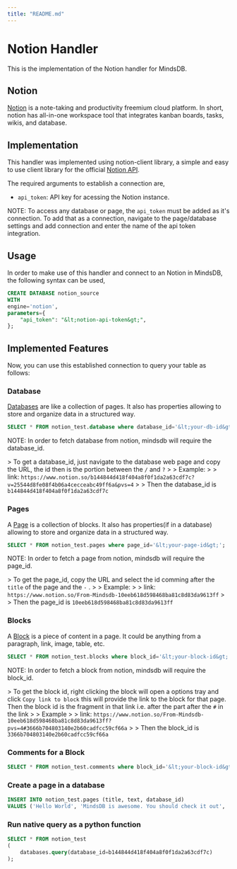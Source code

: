 ```yaml
---
title: "README.md"
---
```


# Notion Handler

This is the implementation of the Notion handler for MindsDB.

## Notion
[Notion](https://www.notion.so/help/guides/what-is-notion) is a note-taking and productivity freemium cloud platform.
In short, notion has all-in-one workspace tool that integrates kanban boards, tasks, wikis, and database.

## Implementation
This handler was implemented using notion-client library, a simple and easy to use client library for the official [Notion API](https://developers.notion.com/).


The required arguments to establish a connection are,
* `api_token`: API key for acessing the Notion instance.

NOTE: To access any database or page, the `api_token` must be added as it's connection. To add that as a connection, navigate to the page/database settings and add connection and enter the name of the api token integration.

## Usage
In order to make use of this handler and connect to an Notion in MindsDB, the following syntax can be used,

```sql
CREATE DATABASE notion_source
WITH
engine='notion',
parameters={
    "api_token": "&lt;notion-api-token&gt;",
};
```

## Implemented Features

Now, you can use this established connection to query your table as follows:

### Database

[Databases](https://developers.notion.com/reference/database) are like a collection of pages. It also has properties allowing to store and organize data in a structured way.

```sql
SELECT * FROM notion_test.database where database_id='&lt;your-db-id&gt;';
```

NOTE: In order to fetch database from notion, mindsdb will require the database_id.

&gt; To get a database_id, just navigate to the database web page and copy the URL, the id then is the portion between the `/` and `?`
&gt;
&gt; Example:
&gt;
&gt; link: `https://www.notion.so/b144844d418f404a8f0f1da2a63cdf7c?v=25544d8fe08f4b06a4cecceabc49ff6a&pvs=4`
&gt;
&gt; Then the database_id is `b144844d418f404a8f0f1da2a63cdf7c`

### Pages

A [Page](https://developers.notion.com/reference/page) is a collection of blocks. It also has properties(if in a database) allowing to store and organize data in a structured way.

```sql
SELECT * FROM notion_test.pages where page_id='&lt;your-page-id&gt;';
```

NOTE: In order to fetch a page from notion, mindsdb will require the page_id.

&gt; To get the page_id, copy the URL and select the id comming after the `title` of the page and the `-` .
&gt;
&gt; Example:
&gt;
&gt; link: `https://www.notion.so/From-Mindsdb-10eeb618d598468ba81c8d83da9613ff`
&gt;
&gt; Then the page_id is `10eeb618d598468ba81c8d83da9613ff`

### Blocks

A [Block](https://developers.notion.com/reference/block) is a piece of content in a page. It could be anything from a paragraph, link, image, table, etc.

```sql
SELECT * FROM notion_test.blocks where block_id='&lt;your-block-id&gt;';
```

NOTE: In order to fetch a block from notion, mindsdb will require the block_id.

&gt; To get the block id, right clicking the block will open a options tray and click `Copy link to block` this will provide the link to the block for that page. Then the block id is the fragment in that link i.e. after the part after the `#` in the link
&gt;
&gt; Example
&gt;
&gt; link: `https://www.notion.so/From-Mindsdb-10eeb618d598468ba81c8d83da9613ff?pvs=4#3666b704803140e2b60cadfcc59cf66a`
&gt;
&gt; Then the block_id is `3366b704803140e2b60cadfcc59cf66a`

### Comments for a Block

```sql
SELECT * FROM notion_test.comments where block_id='&lt;your-block-id&gt;';
```

### Create a page in a database

```sql
INSERT INTO notion_test.pages (title, text, database_id)
VALUES ('Hello World', 'MindsDB is awesome. You should check it out', '&lt;your-database-id&gt;');
```

### Run native query as a python function

```sql
SELECT * FROM notion_test
(
    databases.query(database_id=b144844d418f404a8f0f1da2a63cdf7c)
);
```
